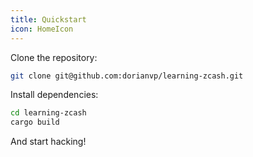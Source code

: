 ```yaml
---
title: Quickstart
icon: HomeIcon
---
```


Clone the repository:

```bash
git clone git@github.com:dorianvp/learning-zcash.git
```

Install dependencies:

```bash
cd learning-zcash
cargo build
```

And start hacking!